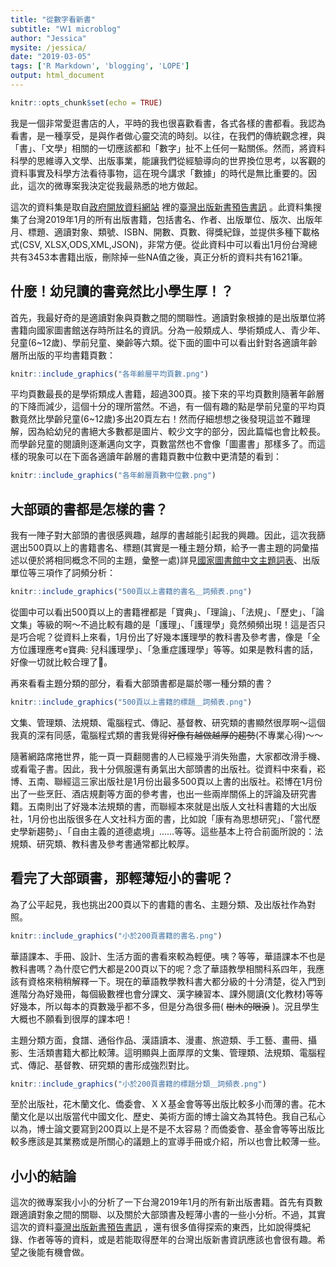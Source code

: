 ```yaml
---
title: "從數字看新書"
subtitle: "Ｗ1 microblog"
author: "Jessica"
mysite: /jessica/
date: "2019-03-05"
tags: ['R Markdown', 'blogging', 'LOPE']
output: html_document
---
```

```r
knitr::opts_chunk$set(echo = TRUE)
```

我是一個非常愛逛書店的人，平時的我也很喜歡看書，各式各樣的書都看。我認為看書，是一種享受，是與作者做心靈交流的時刻。以往，在我們的傳統觀念裡，與「書」、「文學」相關的一切應該都和「數字」扯不上任何一點關係。然而，將資料科學的思維導入文學、出版事業，能讓我們從經驗導向的世界換位思考，以客觀的資料事實及科學方法看待事物，這在現今講求「數據」的時代是無比重要的。因此，這次的微專案我決定從我最熟悉的地方做起。

這次的資料集是取自[政府開放資料網站](https://data.gov.tw) 裡的[臺灣出版新書預告書訊](https://data.gov.tw/dataset/6730) 。此資料集搜集了台灣2019年1月的所有出版書籍，包括書名、作者、出版單位、版次、出版年月、標題、適讀對象、類號、ISBN、開數、頁數、得獎紀錄，並提供多種下載格式(CSV, XLSX,ODS,XML,JSON)，非常方便。從此資料中可以看出1月份台灣總共有3453本書籍出版，刪除掉一些NA值之後，真正分析的資料共有1621筆。
	
## 什麼！幼兒讀的書竟然比小學生厚！？

首先，我最好奇的是適讀對象與頁數之間的關聯性。適讀對象根據的是出版單位將書籍向國家圖書館送存時所註名的資訊。分為一般類成人、學術類成人、青少年、兒童(6~12歲)、學前兒童、樂齡等六類。從下面的圖中可以看出針對各適讀年齡層所出版的平均書籍頁數：

```r
knitr::include_graphics("各年齡層平均頁數.png")
```

平均頁數最長的是學術類成人書籍，超過300頁。接下來的平均頁數則隨著年齡層的下降而減少，這個十分的理所當然。不過，有一個有趣的點是學前兒童的平均頁數竟然比學齡兒童(6~12歲)多出20頁左右！然而仔細想想之後發現這並不難理解，因為給幼兒的書絕大多數都是圖片、較少文字的部分，因此篇幅也會比較長。而學齡兒童的閱讀則逐漸邁向文字，頁數當然也不會像「圖畫書」那樣多了。而這樣的現象可以在下面各適讀年齡層的書籍頁數中位數中更清楚的看到：
```r
knitr::include_graphics("各年齡層頁數中位數.png")
```

## 大部頭的書都是怎樣的書？

我有一陣子對大部頭的書很感興趣，越厚的書越能引起我的興趣。因此，這次我篩選出500頁以上的書籍書名、標題(其實是一種主題分類，給予一書主題的詞彙描述以便於將相同概念不同的主題，彙整一處)詳見[國家圖書館中文主題詞表](http://catweb.ncl.edu.tw/portal_e3_cnt.php?button_num=e3&folder_id=72)、出版單位等三項作了詞頻分析：
```r
knitr::include_graphics("500頁以上書籍的書名＿詞頻表.png")
```

從圖中可以看出500頁以上的書籍裡都是「寶典」、「理論」、「法規」、「歷史」、「論文集」等級的啊～不過比較有趣的是「護理」、「護理學」竟然頻頻出現！這是否只是巧合呢？從資料上來看，1月份出了好幾本護理學的教科書及參考書，像是「全方位護理應考e寶典: 兒科護理學」、「急重症護理學」等等。如果是教科書的話，好像一切就比較合理了🐻。

再來看看主題分類的部分，看看大部頭書都是屬於哪一種分類的書？
```r
knitr::include_graphics("500頁以上書籍的標題＿詞頻表.png")
```

文集、管理類、法規類、電腦程式、傳記、基督教、研究類的書顯然很厚啊～這個我真的深有同感，電腦程式類的書我覺得~~好像有越做越厚的趨勢~~(不專業心得)～～

隨著網路席捲世界，能一頁一頁翻閱書的人已經幾乎消失殆盡，大家都改滑手機、或看電子書。因此，我十分佩服還有勇氣出大部頭書的出版社。從資料中來看，崧博、五南、聯經這三家出版社是1月份出最多500頁以上書的出版社。崧博在1月份出了一些烹飪、酒店規劃等方面的參考書，也出一些兩岸關係上的評論及研究書籍。五南則出了好幾本法規類的書，而聯經本來就是出版人文社科書籍的大出版社，1月份也出版很多在人文社科方面的書，比如說「康有為思想研究」、「當代歷史學新趨勢」、「自由主義的道德處境」......等等。這些基本上符合前面所說的：法規類、研究類、教科書及參考書通常都比較厚。

## 看完了大部頭書，那輕薄短小的書呢？

為了公平起見，我也挑出200頁以下的書籍的書名、主題分類、及出版社作為對照。
```r
knitr::include_graphics("小於200頁書籍的書名.png")
```
華語課本、手冊、設計、生活方面的書看來較為輕便。咦？等等，華語課本不也是教科書嗎？為什麼它們大都是200頁以下的呢？念了華語教學相關科系四年，我應該有資格來稍稍解釋一下。現在的華語教學教科書大都分級的十分清楚，從入門到進階分為好幾冊，每個級數裡也會分課文、漢字練習本、課外閱讀(文化教材)等等好幾本，所以每本的頁數幾乎都不多，但是分為很多冊( ~~樹木的眼淚~~ )。況且學生大概也不願看到很厚的課本吧！

主題分類方面，食譜、通俗作品、漢語讀本、漫畫、旅遊類、手工藝、畫冊、攝影、生活類書籍大都比較薄。這明顯與上面厚厚的文集、管理類、法規類、電腦程式、傳記、基督教、研究類的書形成強烈對比。
```r
knitr::include_graphics("小於200頁書籍的標題分類＿詞頻表.png")
```
至於出版社，花木蘭文化、僑委會、ＸＸ基金會等等出版比較多小而薄的書。花木蘭文化是以出版當代中國文化、歷史、美術方面的博士論文為其特色。我自己私心以為，博士論文要寫到200頁以上是不是不太容易？而僑委會、基金會等等出版比較多應該是其業務或是所關心的議題上的宣導手冊或介紹，所以也會比較薄一些。

## 小小的結論

這次的微專案我小小的分析了一下台灣2019年1月的所有新出版書籍。首先有頁數跟適讀對象之間的關聯、以及關於大部頭書及輕薄小書的一些小分析。不過，其實這次的資料[臺灣出版新書預告書訊](https://data.gov.tw/dataset/6730) ，還有很多值得探索的東西，比如說得獎紀錄、作者等等的資料，或是若能取得歷年的台灣出版新書資訊應該也會很有趣。希望之後能有機會做。

